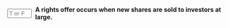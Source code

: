 ::: {.question-block}

<form onsubmit="event.preventDefault(); checkAnswerBox('q87','F')" style="display: flex; align-items: center; gap: 8px;">
<input type="text" id="q87" name="q87" maxlength="1" placeholder="T or F"
         style="width: 55px;" data-correct-answer="F" /> <label for="q87"><strong>A rights offer occurs when new shares are sold to investors at large.</strong></label>
</form>

<div id="feedback-q87" class="feedback" data-status="" style="display:none;">
The sentence is FALSE. A rights offer involves selling new shares exclusively to existing shareholders, giving them the option to buy more shares to maintain their proportional ownership.
</div>
:::
